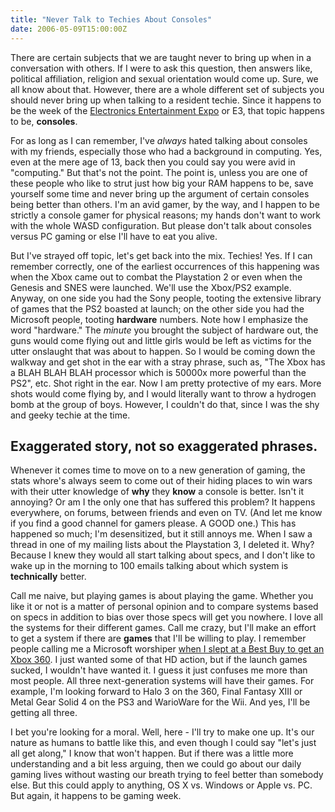 ```yaml
---
title: "Never Talk to Techies About Consoles"
date: 2006-05-09T15:00:00Z
---
```


There are certain subjects that we are taught never to bring up when in a conversation with others. If I were to ask this question, then answers like, political affiliation, religion and sexual orientation would come up. Sure, we all know about that. However, there are a whole different set of subjects you should never bring up when talking to a resident techie. Since it happens to be the week of the [Electronics Entertainment Expo][1] or E3, that topic happens to be, **consoles**.

For as long as I can remember, I've *always* hated talking about consoles with my friends, especially those who had a background in computing. Yes, even at the mere age of 13, back then you could say you were avid in "computing." But that's not the point. The point is, unless you are one of these people who like to strut just how big your RAM happens to be, save yourself some time and never bring up the argument of certain consoles being better than others. I'm an avid gamer, by the way, and I happen to be strictly a console gamer for physical reasons; my hands don't want to work with the whole WASD configuration. But please don't talk about consoles versus PC gaming or else I'll have to eat you alive.

But I've strayed off topic, let's get back into the mix. Techies! Yes. If I can remember correctly, one of the earliest occurrences of this happening was when the Xbox came out to combat the Playstation 2 or even when the Genesis and SNES were launched. We'll use the Xbox/PS2 example. Anyway, on one side you had the Sony people, tooting the extensive library of games that the PS2 boasted at launch; on the other side you had the Microsoft people, tooting **hardware** numbers. Note how I emphasize the word "hardware." The *minute* you brought the subject of hardware out, the guns would come flying out and little girls would be left as victims for the utter onslaught that was about to happen. So I would be coming down the walkway and get shot in the ear with a stray phrase, such as, "The Xbox has a BLAH BLAH BLAH processor which is 50000x more powerful than the PS2", etc. Shot right in the ear. Now I am pretty protective of my ears. More shots would come flying by, and I would literally want to throw a hydrogen bomb at the group of boys. However, I couldn't do that, since I was the shy and geeky techie at the time.

## Exaggerated story, not so exaggerated phrases.

Whenever it comes time to move on to a new generation of gaming, the stats whore's always seem to come out of their hiding places to win wars with their utter knowledge of **why** they **know** a console is better. Isn't it annoying? Or am I the only one that has suffered this problem? It happens everywhere, on forums, between friends and even on TV. (And let me know if you find a good channel for gamers please. A GOOD one.) This has happened so much; I'm desensitized, but it still annoys me. When I saw a thread in one of my mailing lists about the Playstation 3, I deleted it. Why? Because I knew they would all start talking about specs, and I don't like to wake up in the morning to 100 emails talking about which system is **technically** better.

Call me naive, but playing games is about playing the game. Whether you like it or not is a matter of personal opinion and to compare systems based on specs in addition to bias over those specs will get you nowhere. I love all the systems for their different games. Call me crazy, but I'll make an effort to get a system if there are **games** that I'll be willing to play. I remember people calling me a Microsoft worshiper [when I slept at a Best Buy to get an Xbox 360][2]. I just wanted some of that HD action, but if the launch games sucked, I wouldn't have wanted it. I guess it just confuses me more than most people. All three next-generation systems will have their games. For example, I'm looking forward to Halo 3 on the 360, Final Fantasy XIII or Metal Gear Solid 4 on the PS3 and WarioWare for the Wii. And yes, I'll be getting all three.

I bet you're looking for a moral. Well, here - I'll try to make one up. It's our nature as humans to battle like this, and even though I could say "let's just all get along," I know that won't happen. But if there was a little more understanding and a bit less arguing, then we could go about our daily gaming lives without wasting our breath trying to feel better than somebody else. But this could apply to anything, OS X vs. Windows or Apple vs. PC. But again, it happens to be gaming week.

[1]: http://www.e3expo.com/
[2]: http://avalonstar.com/2005/nov/22/xbox-360-best-buy-fiasco/
